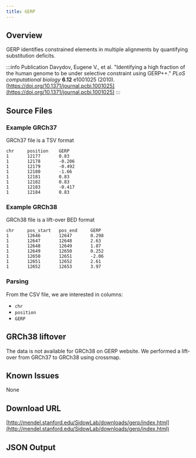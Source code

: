 ```yaml
---
title: GERP
---
```



## Overview
GERP identifies constrained elements in multiple alignments by quantifying substitution deficits.


:::info Publication
Davydov, Eugene V., et al. "Identifying a high fraction of the human genome to be under selective constraint using GERP++." *PLoS computational biology* **6.12** e1001025 (2010). [https://doi.org/10.1371/journal.pcbi.1001025](https://doi.org/10.1371/journal.pcbi.1001025)
:::

## Source Files

### Example GRCh37
GRCh37 file is a TSV format
```tsv
chr     position    GERP
1       12177       0.83
1       12178       -0.206
1       12179       -0.492
1       12180       -1.66
1       12181       0.83
1       12182       0.83
1       12183       -0.417
1       12184       0.83
```

### Example GRCh38
GRCh38 file is a lift-over BED format
```tsv
chr     pos_start   pos_end     GERP
1       12646       12647       0.298
1       12647       12648       2.63
1       12648       12649       1.87
1       12649       12650       0.252
1       12650       12651       -2.06
1       12651       12652       2.61
1       12652       12653       3.97
```


### Parsing

From the CSV file, we are interested in columns:
* `chr`
* `position`
* `GERP`

## GRCh38 liftover

The data is not available for GRCh38 on GERP website. We performed a lift-over from GRCh37 to GRCh38 using crossmap.

## Known Issues
None

## Download URL
[http://mendel.stanford.edu/SidowLab/downloads/gerp/index.html](http://mendel.stanford.edu/SidowLab/downloads/gerp/index.html)

## JSON Output

<JSON />
